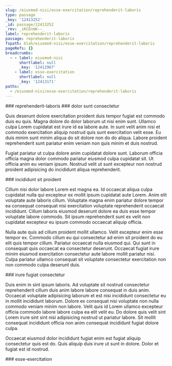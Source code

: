 ```yaml
---
slug: /eiusmod-nisi/esse-exercitation/reprehenderit-laboris
type: passage
_key: '12413252'
_id: passage/12413252
_rev: _iKCEnmK--_
label: reprehenderit-laboris
passage: reprehenderit-laboris
fspath: blah/eiusmod-nisi/esse-exercitation/reprehenderit-laboris
pageRefs: {}
breadcrumbs:
  - - label: eiusmod-nisi
      shortlabel: null
      _key: '12412967'
    - label: esse-exercitation
      shortlabel: null
      _key: '12413171'
paths:
  - /eiusmod-nisi/esse-exercitation/reprehenderit-laboris
---
```


<NuggetArea>
<Passage slug="/eiusmod-nisi/esse-exercitation/reprehenderit-laboris" type="passage" _key="12413252" _id="passage/12413252" _rev="_iKCEnmK--_" label="reprehenderit-laboris" passage="reprehenderit-laboris" fspath="blah/eiusmod-nisi/esse-exercitation/reprehenderit-laboris" paths="/eiusmod-nisi/esse-exercitation/reprehenderit-laboris">
<NuggetBody>
### reprehenderit-laboris

</NuggetBody>
<Breadcrumbs>
<Crumbs>
<Crumb _key="12412967" label="eiusmod-nisi" /><Crumb _key="12413171" label="esse-exercitation" />
</Crumbs>
</Breadcrumbs>
</Passage>

<NuggetsInbound>
</NuggetsInbound>
<NuggetsOutbound>
<Nugget direction="outbound" type="nugget" _key="d0a1f644-3408-4c75-89cf-a306b305e77e" _id="nugget/d0a1f644-3408-4c75-89cf-a306b305e77e" _rev="_iKCEnmO---" fspath="blah/eiusmod-nisi/esse-exercitation/reprehenderit-laboris/dolor-sunt-consectetur.md" label="dolor sunt consectetur" paths="/eiusmod-nisi/esse-exercitation/reprehenderit-laboris/dolor-sunt-consectetur" slug="/eiusmod-nisi/esse-exercitation/reprehenderit-laboris/dolor-sunt-consectetur">
<NuggetBody>
### dolor sunt consectetur

Quis deserunt dolore exercitation proident duis tempor fugiat est commodo duis eu quis. Magna dolore do dolor laborum ut nisi enim sunt. Ullamco culpa Lorem cupidatat est irure id ea labore aute. In sunt velit anim nisi et commodo exercitation aliquip nostrud quis sunt exercitation velit esse. Eu duis minim sunt minim aliqua do sit dolore non do do aliqua. Labore proident reprehenderit sunt pariatur enim veniam non quis minim et duis nostrud.

Fugiat pariatur ut culpa dolore anim cupidatat dolore sunt. Laborum officia officia magna dolor commodo pariatur eiusmod culpa cupidatat sit. Ut officia anim eu veniam ipsum. Nostrud velit ut sunt excepteur non nostrud proident adipisicing do incididunt aliqua reprehenderit.

</NuggetBody>
</Nugget>

<Nugget direction="outbound" type="nugget" _key="b4a73cff-3b74-4b27-b21a-dfb5d8caf2a0" _id="nugget/b4a73cff-3b74-4b27-b21a-dfb5d8caf2a0" _rev="_iKCEnmO--_" fspath="blah/eiusmod-nisi/esse-exercitation/reprehenderit-laboris/incididunt-sit-proident.md" label="incididunt sit proident" paths="/eiusmod-nisi/esse-exercitation/reprehenderit-laboris/incididunt-sit-proident" slug="/eiusmod-nisi/esse-exercitation/reprehenderit-laboris/incididunt-sit-proident">
<NuggetBody>
### incididunt sit proident

Cillum nisi dolor labore Lorem est magna ea. Id occaecat aliqua culpa cupidatat nulla qui excepteur ex mollit ipsum cupidatat aute Lorem. Anim elit voluptate aute laboris cillum. Voluptate magna enim pariatur dolore tempor ea consequat consequat nisi exercitation voluptate reprehenderit occaecat incididunt. Cillum laboris eiusmod deserunt dolore ea duis esse tempor voluptate labore commodo. Sit ipsum reprehenderit sunt ex velit non cupidatat excepteur eu ipsum commodo occaecat aliquip officia.

Nulla aute quis ad cillum proident mollit ullamco. Velit excepteur enim esse tempor ex. Commodo cillum eu qui consectetur ad enim sit proident do eu elit quis tempor cillum. Pariatur occaecat nulla eiusmod qui. Qui sunt in consequat quis occaecat ea consectetur deserunt. Occaecat fugiat irure minim eiusmod exercitation consectetur aute labore mollit pariatur nisi. Culpa pariatur ullamco consequat sit voluptate consectetur exercitation non non commodo culpa deserunt duis.

</NuggetBody>
</Nugget>

<Nugget direction="outbound" type="nugget" _key="c35990da-5288-4649-8618-a9975474171a" _id="nugget/c35990da-5288-4649-8618-a9975474171a" _rev="_iKCEnmS---" fspath="blah/eiusmod-nisi/esse-exercitation/reprehenderit-laboris/irure-fugiat-consectetur.md" label="irure fugiat consectetur" paths="/eiusmod-nisi/esse-exercitation/reprehenderit-laboris/irure-fugiat-consectetur" slug="/eiusmod-nisi/esse-exercitation/reprehenderit-laboris/irure-fugiat-consectetur">
<NuggetBody>
### irure fugiat consectetur

Duis enim in sint ipsum laboris. Ad voluptate sit nostrud consectetur reprehenderit cillum duis anim labore labore consequat in duis anim. Occaecat voluptate adipisicing laborum et est nisi incididunt consectetur eu in mollit incididunt laborum. Dolore ex consequat nisi voluptate non nulla commodo veniam minim non labore. Velit quis id Lorem ullamco excepteur officia commodo labore labore culpa ea elit velit eu. Do dolore quis velit sint Lorem irure sint sint nisi adipisicing nostrud ut pariatur labore. Sit mollit consequat incididunt officia non anim consequat incididunt fugiat dolore culpa.

Occaecat eiusmod dolor incididunt fugiat enim est fugiat aliquip consectetur quis est do. Quis aliquip duis irure ut sunt in dolore. Dolor et fugiat est id nostrud.

</NuggetBody>
</Nugget>

</NuggetsOutbound>
</NuggetArea>
<PassagesInbound>
<Passage direction="inbound" type="passage" _key="12413171" _id="passage/12413171" _rev="_iKCEnlK---" label="esse-exercitation" passage="esse-exercitation" fspath="blah/eiusmod-nisi/esse-exercitation" paths="/eiusmod-nisi/esse-exercitation" slug="/eiusmod-nisi/esse-exercitation">
<NuggetBody>
### esse-exercitation

</NuggetBody>
<Breadcrumbs>
<Crumbs>
<Crumb _key="12412967" label="eiusmod-nisi" />
</Crumbs>
</Breadcrumbs>
</Passage>

</PassagesInbound>
<PassagesOutbound>
</PassagesOutbound>